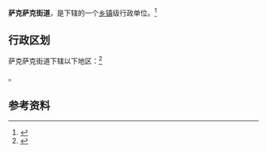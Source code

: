 {{中国乡级行政区|65/29/23/002/000}}

'''萨克萨克街道'''，是{{PRC admin/fullname|65/29/23/002/000|3}}下辖的一个[[乡镇|乡镇]]级行政单位。<ref>{{PRC admin/ref sgc|{{PRC admin/parent|65/29/23/002/000}}}}</ref>

== 行政区划 ==

萨克萨克街道下辖以下地区：<ref>{{PRC admin/ref sgc|65/29/23/002/000}}</ref>

{{PRC admin/children|65/29/23/002/000}}。

== 参考资料 ==

{{reflist}}

{{行政区划小作品}}
{{PRC admin/navcat|65/29/23/002/000}}